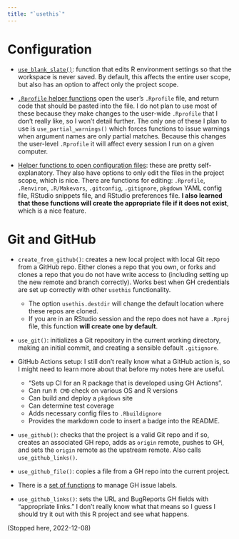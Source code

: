 ```yaml
---
title: "`usethis`"
---
```


# Configuration

* [`use_blank_slate()`](https://usethis.r-lib.org/reference/use_blank_slate.html): function that edits R environment settings so that
the workspace is never saved. By default, this affects the entire user scope,
but also has an option to affect only the project scope.

* [`.Rprofile` helper functions](https://usethis.r-lib.org/reference/rprofile-helper.html) open the user's `.Rprofile` file, and return
code that should be pasted into the file. I do not plan to use most of these
because they make changes to the user-wide `.Rprofile` that I don't really like,
so I won't detail further. The only one of these I plan to use is
`use_partial_warnings()` which forces functions to issue warnings when argument
names are only partial matches. Because this changes the user-level `.Rprofile`
it will affect every session I run on a given computer.

* [Helper functions to open configuration files](https://usethis.r-lib.org/reference/edit.html):
these are pretty self-explanatory. They also have options to only edit the
files in the project scope, which is nice. There are functions for editing:
`.Rprofile`, `.Renviron`, `.R/Makevars`, `.gitconfig`, `.gitignore`,
`pkgdown` YAML config file, RStudio snippets file, and RStudio preferences file.
**I also learned that these functions will create the appropriate file if it does
not exist**, which is a nice feature.

# Git and GitHub

* `create_from_github()`: creates a new local project with local Git repo from
a GitHub repo. Either clones a repo that you own, or forks and clones a repo
that you do not have write access to (including setting up the new remote
and branch correctly). Works best when GH credentials are set up correctly
with other `usethis` functionality.
  
  + The option `usethis.destdir` will change the default location where these
  repos are cloned.
  + If you are in an RStudio session and the repo does not have a `.Rproj` file,
  this function **will create one by default**.

* `use_git()`: initializes a Git repository in the current working directory,
making an initial commit, and creating a sensible default `.gitignore`.

* GitHub Actions setup: I still don't really know what a GitHub action is, so
I might need to learn more about that before my notes here are useful.

	+ "Sets up CI for an R package that is developed using GH Actions".
	+ Can run `R CMD` check on various OS and R versions
	+ Can build and deploy a `pkgdown` site
	+ Can determine test coverage
	+ Adds necessary config files to `.Rbuildignore`
	+ Provides the markdown code to insert a badge into the README.

* `use_github()`: checks that the project is a valid Git repo and if so,
creates an associated GH repo, adds as `origin` remote, pushes to GH, and
sets the `origin` remote as the upstream remote.
Also calls `use_github_links()`.

* `use_github_file()`: copies a file from a GH repo into the current project.

* There is a [set of functions](https://usethis.r-lib.org/reference/use_github_labels.html) to manage GH issue labels.

* `use_github_links()`: sets the URL and BugReports GH fields with
"appropriate links." I don't really know what that means so I guess I should
try it out with this R project and see what happens.

(Stopped here, 2022-12-08)

<!-- END OF FILE -->
